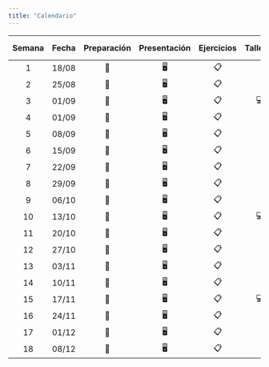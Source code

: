 ```yaml
---
title: "Calendario"
---
```


| Semana | Fecha | Preparación | Presentación | Ejercicios | Talleres | Pruebas | Trabajo Final |
|:-------:|:-------:|:-------:|:-------:|:-------:|:-------:|:-------:|:-------:|
|   1    | 18/08 |     📖      |      🖥️      |     📋     |          |         |               |
|   2    | 25/08 |     📖      |      🖥️      |     📋     |          |         |               |
|   3    | 01/09 |     📖      |      🖥️      |     📋     |    💻    |         |               |
|   4    | 01/09 |     📖      |      🖥️      |     📋     |          |         |               |
|   5    | 08/09 |     📖      |      🖥️      |     📋     |          |         |               |
|   6    | 15/09 |     📖      |      🖥️      |     📋     |          |   📝    |               |
|   7    | 22/09 |     📖      |      🖥️      |     📋     |          |         |               |
|   8    | 29/09 |     📖      |      🖥️      |     📋     |          |         |               |
|   9    | 06/10 |     📖      |      🖥️      |     📋     |          |         |               |
|   10   | 13/10 |     📖      |      🖥️      |     📋     |    💻    |         |               |
|   11   | 20/10 |     📖      |      🖥️      |     📋     |          |         |               |
|   12   | 27/10 |     📖      |      🖥️      |     📋     |          |   📝    |               |
|   13   | 03/11 |     📖      |      🖥️      |     📋     |          |         |               |
|   14   | 10/11 |     📖      |      🖥️      |     📋     |          |         |               |
|   15   | 17/11 |     📖      |      🖥️      |     📋     |    💻    |         |               |
|   16   | 24/11 |     📖      |      🖥️      |     📋     |          |         |               |
|   17   | 01/12 |     📖      |      🖥️      |     📋     |          |   📝    |               |
|   18   | 08/12 |     📖      |      🖥️      |     📋     |          |         |      📔       |
